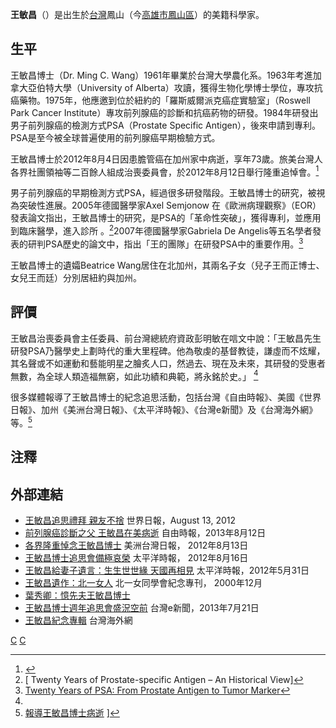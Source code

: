'''王敏昌'''（{{bd|1938年||2012年||catIdx=Wang王敏昌}}）是出生於[[台灣|台灣]]鳳山（今[[高雄市|高雄市]][[鳳山區|鳳山區]]）的美籍科學家。

==生平==
王敏昌博士（Dr. Ming C. Wang）1961年畢業於台灣大學農化系。1963年考進加拿大亞伯特大學（University of Alberta）攻讀，獲得生物化學博士學位，專攻抗癌藥物。1975年，他應邀到位於紐約的「羅斯威爾派克癌症實驗室」（Roswell Park Cancer Institute）專攻前列腺癌的診斷和抗癌葯物的研發。1984年研發出男子前列腺癌的檢測方式PSA（Prostate Specific Antigen），後來申請到專利。PSA是至今被全球普遍使用的前列腺癌早期檢驗方式。
 
王敏昌博士於2012年8月4日因患膽管癌在加州家中病逝，享年73歲。旅美台灣人各界社團領袖等二百餘人組成治喪委員會，於2012年8月12日舉行隆重追悼會。<ref name="前列腺癌診斷之父 王敏昌在美病逝">{{Cite web |url=http://www.libertytimes.com.tw/2012/new/aug/12/today-p3.htm |title=前列腺癌診斷之父 王敏昌在美病逝 |accessdate=2013-09-21 |archive-date=2013-09-25 |archive-url=https://web.archive.org/web/20130925063149/http://www.libertytimes.com.tw/2012/new/aug/12/today-p3.htm |dead-url=no }}</ref>
 
男子前列腺癌的早期檢測方式PSA，經過很多研發階段。王敏昌博士的研究，被視為突破性進展。2005年德國醫學家Axel Semjonow 在《歐洲病理觀察》（EOR）發表論文指出，王敏昌博士的研究，是PSA的「革命性突破」，獲得專利，並應用到臨床醫學，進入診所
。<ref>[ Twenty Years of Prostate-specific Antigen – An Historical View]</ref>2007年德國醫學家Gabriela De Angelis等五名學者發表的研判PSA歷史的論文中，指出「王的團隊」在研發PSA中的重要作用。<ref>[http://www.ncbi.nlm.nih.gov/pmc/articles/PMC2002501/ Twenty Years of PSA: From Prostate Antigen to Tumor Marker]</ref>
 
王敏昌博士的遺孀Beatrice Wang居住在北加州，其兩名子女（兒子王而正博士、女兒王而廷）分別居紐約與加州。

==評價==
王敏昌治喪委員會主任委員、前台灣總統府資政彭明敏在唁文中說：「王敏昌先生研發PSA乃醫學史上劃時代的重大里程碑。他為敬虔的基督教徒，謙虛而不炫耀，其名聲或不如運動和藝能明星之膾炙人口，然過去、現在及未來，其研發的受惠者無數，為全球人類造福無窮，如此功績和典範，將永銘於史。」
<ref name="前列腺癌診斷之父 王敏昌在美病逝"/>
 
很多媒體報導了王敏昌博士的紀念追思活動，包括台灣《自由時報》、美國《世界日報》、加州《美洲台灣日報》、《太平洋時報》、《台灣e新聞》及《台灣海外網》等。<ref>[http://taiwanus.net/news/showevent.php?subclass=pP2x06n3&videoid=pP2x06n3&subname=saVQU0G1b6n6qsyk/bHTqfc=/ 報導王敏昌博士病逝] {{Wayback|url=http://taiwanus.net/news/showevent.php?subclass=pP2x06n3&videoid=pP2x06n3&subname=saVQU0G1b6n6qsyk%2FbHTqfc%3D%2F |date=20160304105824 }}
]</ref>

==注釋==
{{reflist}}
 
==外部連結==
*[https://web.archive.org/web/20130923090159/http://sf.worldjournal.com/bookmark/19787090-%E7%8E%8B%E6%95%8F%E6%98%8C%E8%BF%BD%E6%80%9D%E7%A6%AE%E6%8B%9C-%E8%A6%AA%E5%8F%8B%E4%B8%8D%E6%8D%A8 王敏昌追思禮拜 親友不捨]  世界日報，August 13, 2012
* [http://www.libertytimes.com.tw/2012/new/aug/12/today-p3.htm 前列腺癌診斷之父 王敏昌在美病逝] {{Wayback|url=http://www.libertytimes.com.tw/2012/new/aug/12/today-p3.htm |date=20130925063149 }} 自由時報，2013年8月12日
*[https://web.archive.org/web/20130927085314/http://www.taiwandaily.net/gp2.aspx?_p=kSF1c9zU9HSsLVUPMVOLDa5KIeRpMudu 各界隆重悼念王敏昌博士]  美洲台灣日報， 2012年8月13日   
*[https://web.archive.org/web/20130927091453/http://test.pacific-times.com/Default.aspx?RC=2&nid=324f0b31-53ad-4b33-86af-c1680802a1fc 王敏昌博士追思會備極哀榮] 太平洋時報， 2012年8月16日   
* [http://www.pacific-times.com/Default.aspx?RC=2&nid=f30b0be2-d778-489d-9193-fd9b7cd0446e 王敏昌給妻子遺言：生生世世緣 天國再相見] {{Wayback|url=http://www.pacific-times.com/Default.aspx?RC=2&nid=f30b0be2-d778-489d-9193-fd9b7cd0446e |date=20130927091252 }}  太平洋時報，2012年5月31日   
* [http://taiwanus.net/news/press/2013/201309201925331288.htm 王敏昌遺作：北一女人] {{Wayback|url=http://taiwanus.net/news/press/2013/201309201925331288.htm |date=20130927170827 }}  北一女同學會紀念專刊， 2000年12月
* [http://www.taiwanenews.com/doc/20120828105.php 葉秀卿：憶先夫王敏昌博士] {{Wayback|url=http://www.taiwanenews.com/doc/20120828105.php |date=20121107144408 }}
*[https://web.archive.org/web/20130926013102/http://taiwanenews.com/doc/latwenews20130721 王敏昌博士週年追思會盛況空前] 台灣e新聞，2013年7月21日
*[http://taiwanus.net/news/showevent.php?subclass=pP2x06n3&videoid=pP2x06n3&subname=saVQU0G1b6n6qsyk/bHTqfc=/ 王敏昌紀念專輯] {{Wayback|url=http://taiwanus.net/news/showevent.php?subclass=pP2x06n3&videoid=pP2x06n3&subname=saVQU0G1b6n6qsyk%2FbHTqfc%3D%2F |date=20160304105824 }} 台灣海外網

[[Category:台灣高雄鳳山人|C]]
[[Category:美籍台灣科學家|C]]